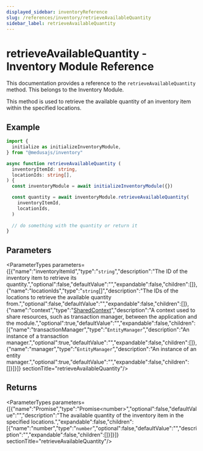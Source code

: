 ```yaml
---
displayed_sidebar: inventoryReference
slug: /references/inventory/retrieveAvailableQuantity
sidebar_label: retrieveAvailableQuantity
---
```



# retrieveAvailableQuantity - Inventory Module Reference

This documentation provides a reference to the `retrieveAvailableQuantity` method. This belongs to the Inventory Module.

This method is used to retrieve the available quantity of an inventory item within the specified locations.

## Example

```ts
import { 
  initialize as initializeInventoryModule,
} from "@medusajs/inventory"

async function retrieveAvailableQuantity (
  inventoryItemId: string,
  locationIds: string[],
) {
  const inventoryModule = await initializeInventoryModule({})

  const quantity = await inventoryModule.retrieveAvailableQuantity(
    inventoryItemId,
    locationIds,
  )
  
  // do something with the quantity or return it
}
```

## Parameters

<ParameterTypes parameters={[{"name":"inventoryItemId","type":"`string`","description":"The ID of the inventory item to retrieve its quantity.","optional":false,"defaultValue":"","expandable":false,"children":[]},{"name":"locationIds","type":"`string`[]","description":"The IDs of the locations to retrieve the available quantity from.","optional":false,"defaultValue":"","expandable":false,"children":[]},{"name":"context","type":"[SharedContext](../../interfaces/inventory.SharedContext.mdx)","description":"A context used to share resources, such as transaction manager, between the application and the module.","optional":true,"defaultValue":"","expandable":false,"children":[{"name":"transactionManager","type":"`EntityManager`","description":"An instance of a transaction manager.","optional":true,"defaultValue":"","expandable":false,"children":[]},{"name":"manager","type":"`EntityManager`","description":"An instance of an entity manager.","optional":true,"defaultValue":"","expandable":false,"children":[]}]}]}  sectionTitle="retrieveAvailableQuantity"/>

## Returns

<ParameterTypes parameters={[{"name":"Promise","type":"Promise&#60;number&#62;","optional":false,"defaultValue":"","description":"The available quantity of the inventory item in the specified locations.","expandable":false,"children":[{"name":"number","type":"`number`","optional":false,"defaultValue":"","description":"","expandable":false,"children":[]}]}]}  sectionTitle="retrieveAvailableQuantity"/>
